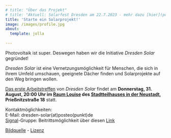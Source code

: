 ```yaml
---
# title: "Über das Projekt"
# title: "Aktuell: Solarfest Dresden am 22.7.2023 - mehr dazu [hier](posts/2023-06-09-solarfest-dresden/index.qmd)"
title: 'Starte ein Solarprojekt!'
image: /images/profile.jpg
about:
  template: jolla
  
---
```


Photovoltaik ist super. Deswegen haben wir die Initiative *Dresden Solar* gegründet!

*Dresden Solar* ist eine Vernetzungsmöglichkeit für Menschen, die sich in ihrem Umfeld umschauen, geeignete Dächer finden und Solarprojekte auf den Weg bringen wollen.

[Das erste Arbeitstreffen](/posts/2023-08-20-dresden-solar-erstes-arbeitstreffen/) von *Dresden Solar* findet am **Donnerstag, 31. August, 20:00 Uhr im [Raum Louise](https://www.stadtteilhaus.de/raum-louise.html) des [Stadtteilhauses in der Neustadt](https://www.stadtteilhaus.de/), Prießnitzstraße 18** statt.

<!-- Diese Seite möchte einen Überblick schaffen, Vernetzung ermöglichen, motivieren und Transformation beflügeln. Jede:r kann Beiträge beisteuern! -->

Kontaktmöglichkeiten:  
E-Mail: dresden-solar(at)posteo(punkt)de  
[Signal](https://de.wikipedia.org/wiki/Signal_(Messenger))-Gruppe: Beitrittsmöglichkeit über diesen  [Link](https://signal.group/#CjQKIPhjhJfJqtR-cg__86GQR-tcPxsLlILNGlyFuyUWFC3vEhAnnXu1V7DAn-mlrrg0Oyef)


[Bildquelle](https://commons.wikimedia.org/wiki/File:SoSie%2BSoSchiff_Ansicht.jpg) - [Lizenz](https://creativecommons.org/licenses/by-sa/3.0/deed.en)